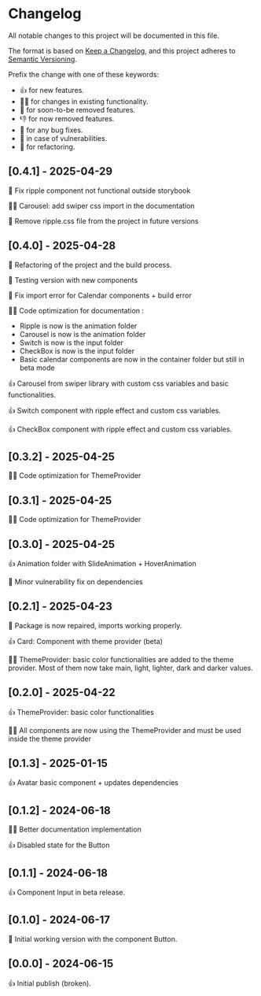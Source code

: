 # Changelog

All notable changes to this project will be documented in this file.

The format is based on [Keep a Changelog](https://keepachangelog.com/en/1.0.0/),
and this project adheres to [Semantic Versioning](https://semver.org/spec/v2.0.0.html).

Prefix the change with one of these keywords:

- 👍 for new features.
- 🧑‍🔧 for changes in existing functionality.
- 🦖 for soon-to-be removed features.
- 👎 for now removed features.
- 🐛 for any bug fixes.
- 🦺 in case of vulnerabilities.
- 🔄 for refactoring.

## [0.4.1] - 2025-04-29

🐛 Fix ripple component not functional outside storybook

🧑‍🔧 Carousel: add swiper css import in the documentation

🦖 Remove ripple.css file from the project in future versions


## [0.4.0] - 2025-04-28

🔄 Refactoring of the project and the build process.

🦺 Testing version with new components

🐛 Fix import error for Calendar components + build error

🧑‍🔧 Code optimization for documentation : 
- Ripple is now is the animation folder
- Carousel is now is the animation folder
- Switch is now is the input folder
- CheckBox is now is the input folder
- Basic calendar components are now in the container folder but still in beta mode

👍 Carousel from swiper library with custom css variables and basic functionalities.

👍 Switch component with ripple effect and custom css variables.

👍 CheckBox component with ripple effect and custom css variables.

## [0.3.2] - 2025-04-25

🧑‍🔧 Code optimization for ThemeProvider

## [0.3.1] - 2025-04-25

🧑‍🔧 Code optimization for ThemeProvider

## [0.3.0] - 2025-04-25

👍 Animation folder with SlideAnimation + HoverAnimation

🦺 Minor vulnerability fix on dependencies

## [0.2.1] - 2025-04-23

🐛 Package is now repaired, imports working properly.

👍 Card: Component with theme provider (beta)

🧑‍🔧 ThemeProvider: basic color functionalities are added to the theme provider.
Most of them now take main, light, lighter, dark and darker values.

## [0.2.0] - 2025-04-22

👍 ThemeProvider: basic color functionalities

🧑‍🔧 All components are now using the ThemeProvider and must be used inside the theme provider

## [0.1.3] - 2025-01-15

👍 Avatar basic component + updates dependencies

## [0.1.2] - 2024-06-18

🧑‍🔧 Better documentation implementation

👍 Disabled state for the Button

## [0.1.1] - 2024-06-18

👍 Component Input in beta release.

## [0.1.0] - 2024-06-17

🐛 Initial working version with the component Button.

## [0.0.0] - 2024-06-15

👍 Initial publish (broken).
